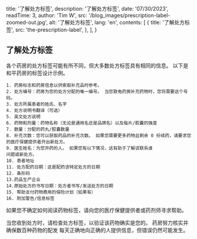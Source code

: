 

  title: '了解处方标签',
  description: '了解处方标签',
  date: '07/30/2023',
  readTime: 3,
  author: 'Tim W',
  src: '/blog_images/prescription-label-zoomed-out.jpg',
  alt: '了解处方标签',
  lang: 'en',
  contents: [
    {
      title: '了解处方标签',
      src: 'the-prescription-label',
    },
  ],
}

## 了解处方标签

  各个药房的处方标签可能有所不同，但大多数处方标签具有相同的信息。 以下是和平药房的标签设计示例。

    1. 药房标志和药房信息以供索取补充品时参考。
    2. 处方编号：药房为您的处方分配的唯一编号。 当您致电药房补充药物时，您将需要这个号码。
    3. 处方所属患者的姓氏、名字
    4. 处方说明书翻译（可选）
    5. 英文处方说明
    6. 药物和剂量：药物名称（无论是通用名还是品牌名）以及每片/胶囊的强度
    7. 数量：分配的药丸/胶囊数量
    8. 补充次数：您可以获取药品的补充次数。 如果您需要更多药物且剩余 0 份续药，请要求您的医疗保健提供者开出新处方。
    9. 医生姓名：为您开药的人。 如果您有以下情况，这有助于了解该联系谁
    问题或新处方。
    10. 患者地址
    11. 处方配药日期：这是配药该特定处方的日期
    12. 条形码
    13.药品生产企业
    14.原始处方的书写日期：处方者书写/发送处方的日期
    15. 帮助支付药物费用的保险计划（如果有）
    16. 附加警告/信息标签

   如果您不确定如何阅读药物标签，请向您的医疗保健提供者或药剂师寻求帮助。

   当您收到处方时，请检查处方标签，以验证该药物确实是您的。 药房努力核实并确保数百种药物的配发
   每天正确地向正确的人提供信息，但错误仍然可能发生。





